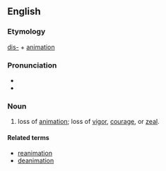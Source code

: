 ==English==

===Etymology===
[[dis-]] + [[animation]]

===Pronunciation===
* {{IPA|dɪsænəmeɪʃən|lang=en}}
* {{rhymes|eɪʃən|lang=en}}

===Noun===
{{en-noun|-}}

# loss of [[animation]]; loss of [[vigor]], [[courage]], or [[zeal]].

====Related terms====
* [[reanimation]]
* [[deanimation]]